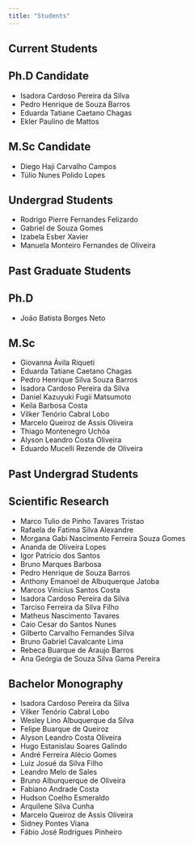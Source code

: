 ```yaml
---
title: "Students"
---
```


## Current Students

:::{.callout-note icon="false"}
## Ph.D Candidate
- Isadora Cardoso Pereira da Silva 
- Pedro Henrique de Souza Barros 
- Eduarda Tatiane Caetano Chagas 
- Ekler Paulino de Mattos 
:::

:::{.callout-note icon="false"}
## M.Sc Candidate
- Diego Haji Carvalho Campos
- Túlio Nunes Polido Lopes
:::

:::{.callout-note icon="false"}
## Undergrad Students
- Rodrigo Pierre Fernandes Felizardo
- Gabriel de Souza Gomes
- Izabela Esber Xavier
- Manuela Monteiro Fernandes de Oliveira
:::

## Past Graduate Students

:::{.callout-note icon="false"}
## Ph.D
- João Batista Borges Neto
:::

:::{.callout-note icon="false"}
## M.Sc
- Giovanna Ávila Riqueti
- Eduarda Tatiane Caetano Chagas
- Pedro Henrique Silva Souza Barros
- Isadora Cardoso Pereira da Silva
- Daniel Kazuyuki Fugii Matsumoto
- Keila Barbosa Costa
- Vilker Tenório Cabral Lobo
- Marcelo Queiroz de Assis Oliveira
- Thiago Montenegro Uchôa
- Alyson Leandro Costa Oliveira
- Eduardo Mucelli Rezende de Oliveira
:::

## Past Undergrad Students 

:::{.callout-note icon="false"}
## Scientific Research
- Marco Tulio de Pinho Tavares Tristao
- Rafaela de Fatima Silva Alexandre
- Morgana Gabi Nascimento Ferreira Souza Gomes 
- Ananda de Oliveira Lopes
- Igor Patricio dos Santos
- Bruno Marques Barbosa
- Pedro Henrique de Souza Barros
- Anthony Emanoel de Albuquerque Jatoba
- Marcos Vinícius Santos Costa
- Isadora Cardoso Pereira da Silva
- Tarciso Ferreira da Silva Filho
- Matheus Nascimento Tavares
- Caio Cesar do Santos Nunes
- Gilberto Carvalho Fernandes Silva
- Bruno Gabriel Cavalcante Lima
- Rebeca Buarque de Araujo Barros
- Ana Geórgia de Souza Silva Gama Pereira
:::

:::{.callout-note icon="false"}
## Bachelor Monography
- Isadora Cardoso Pereira da Silva
- Vilker Tenório Cabral Lobo
- Wesley Lino Albuquerque da Silva
- Felipe Buarque de Queiroz
- Alyson Leandro Costa Oliveira
- Hugo Estanislau Soares Galindo
- André Ferreira Alécio Gomes
- Luiz Josué da Silva Filho
- Leandro Melo de Sales
- Bruno Alburquerque de Oliveira
- Fabiano Andrade Costa
- Hudson Coelho Esmeraldo
- Arquilene Silva Cunha
- Marcelo Queiroz de Assis Oliveira
- Sidney Pontes Viana
- Fábio José Rodrigues Pinheiro
:::